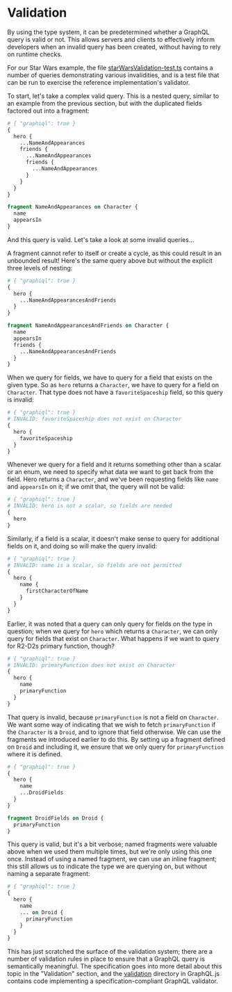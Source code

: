 # Validation

By using the type system, it can be predetermined whether a GraphQL query
is valid or not. This allows servers and clients to effectively inform
developers when an invalid query has been created, without having to rely
on runtime checks.

For our Star Wars example, the file
[starWarsValidation-test.ts](https://github.com/graphql/graphql-js/blob/main/src/__tests__/starWarsValidation-test.ts)
contains a number of queries demonstrating various invalidities, and is a test
file that can be run to exercise the reference implementation's validator.

To start, let's take a complex valid query. This is a nested query, similar to
an example from the previous section, but with the duplicated fields factored
out into a fragment:

```graphql
# { "graphiql": true }
{
  hero {
    ...NameAndAppearances
    friends {
      ...NameAndAppearances
      friends {
        ...NameAndAppearances
      }
    }
  }
}

fragment NameAndAppearances on Character {
  name
  appearsIn
}
```

And this query is valid. Let's take a look at some invalid queries...

A fragment cannot refer to itself or create a cycle, as this could result in
an unbounded result! Here's the same query above but without the explicit three
levels of nesting:

```graphql
# { "graphiql": true }
{
  hero {
    ...NameAndAppearancesAndFriends
  }
}

fragment NameAndAppearancesAndFriends on Character {
  name
  appearsIn
  friends {
    ...NameAndAppearancesAndFriends
  }
}
```

When we query for fields, we have to query for a field that exists on the
given type. So as `hero` returns a `Character`, we have to query for a field
on `Character`. That type does not have a `favoriteSpaceship` field, so this
query is invalid:

```graphql
# { "graphiql": true }
# INVALID: favoriteSpaceship does not exist on Character
{
  hero {
    favoriteSpaceship
  }
}
```

Whenever we query for a field and it returns something other than a scalar
or an enum, we need to specify what data we want to get back from the field.
Hero returns a `Character`, and we've been requesting fields like `name` and
`appearsIn` on it; if we omit that, the query will not be valid:

```graphql
# { "graphiql": true }
# INVALID: hero is not a scalar, so fields are needed
{
  hero
}
```

Similarly, if a field is a scalar, it doesn't make sense to query for
additional fields on it, and doing so will make the query invalid:

```graphql
# { "graphiql": true }
# INVALID: name is a scalar, so fields are not permitted
{
  hero {
    name {
      firstCharacterOfName
    }
  }
}
```

Earlier, it was noted that a query can only query for fields on the type
in question; when we query for `hero` which returns a `Character`, we
can only query for fields that exist on `Character`. What happens if we
want to query for R2-D2s primary function, though?

```graphql
# { "graphiql": true }
# INVALID: primaryFunction does not exist on Character
{
  hero {
    name
    primaryFunction
  }
}
```

That query is invalid, because `primaryFunction` is not a field on `Character`.
We want some way of indicating that we wish to fetch `primaryFunction` if the
`Character` is a `Droid`, and to ignore that field otherwise. We can use
the fragments we introduced earlier to do this. By setting up a fragment defined
on `Droid` and including it, we ensure that we only query for `primaryFunction`
where it is defined.

```graphql
# { "graphiql": true }
{
  hero {
    name
    ...DroidFields
  }
}

fragment DroidFields on Droid {
  primaryFunction
}
```

This query is valid, but it's a bit verbose; named fragments were valuable
above when we used them multiple times, but we're only using this one once.
Instead of using a named fragment, we can use an inline fragment; this
still allows us to indicate the type we are querying on, but without naming
a separate fragment:

```graphql
# { "graphiql": true }
{
  hero {
    name
    ... on Droid {
      primaryFunction
    }
  }
}
```

This has just scratched the surface of the validation system; there
are a number of validation rules in place to ensure that a GraphQL query
is semantically meaningful. The specification goes into more detail about this
topic in the "Validation" section, and the
[validation](https://github.com/graphql/graphql-js/blob/main/src/validation)
directory in GraphQL.js contains code implementing a
specification-compliant GraphQL validator.
